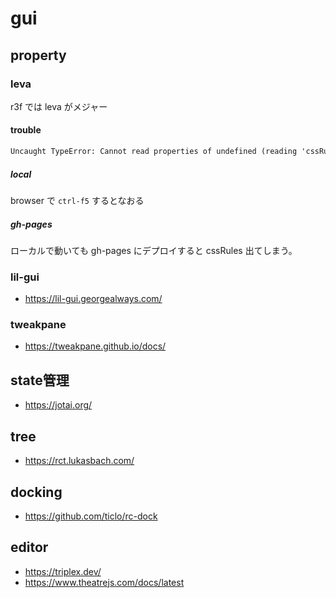 
<Meta title="docs/gui" />

# gui

## property
### leva

r3f では leva がメジャー

#### trouble

```txt
Uncaught TypeError: Cannot read properties of undefined (reading 'cssRules')
```

##### local

browser で `ctrl-f5` するとなおる

##### gh-pages

ローカルで動いても gh-pages にデプロイすると cssRules 出てしまう。

### lil-gui

- https://lil-gui.georgealways.com/

### tweakpane

- https://tweakpane.github.io/docs/

## state管理

- https://jotai.org/

## tree

- https://rct.lukasbach.com/

## docking

- https://github.com/ticlo/rc-dock

## editor

- https://triplex.dev/
- https://www.theatrejs.com/docs/latest

